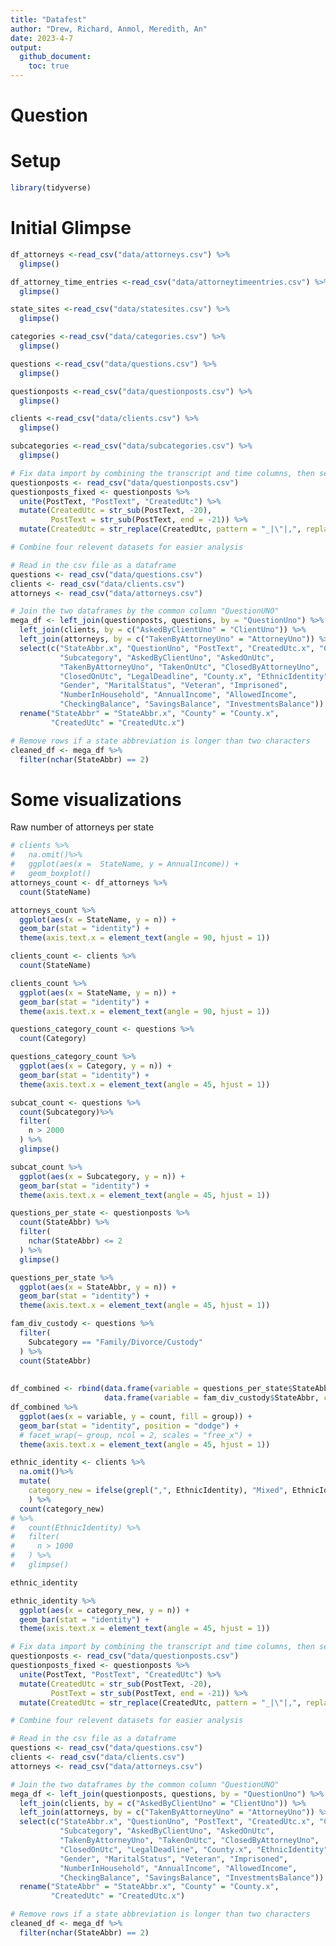 ```yaml
---
title: "Datafest"
author: "Drew, Richard, Anmol, Meredith, An"
date: 2023-4-7
output:
  github_document:
    toc: true
---
```


# Question

# Setup

<!-- ----------------------------------------------------------------------- -->

```r
library(tidyverse)
```

# Initial Glimpse

```r
df_attorneys <-read_csv("data/attorneys.csv") %>%
  glimpse()

df_attorney_time_entries <-read_csv("data/attorneytimeentries.csv") %>%
  glimpse()

state_sites <-read_csv("data/statesites.csv") %>%
  glimpse()

categories <-read_csv("data/categories.csv") %>%
  glimpse()

questions <-read_csv("data/questions.csv") %>%
  glimpse()

questionposts <-read_csv("data/questionposts.csv") %>%
  glimpse()

clients <-read_csv("data/clients.csv") %>%
  glimpse()

subcategories <-read_csv("data/subcategories.csv") %>%
  glimpse()

```
```r
# Fix data import by combining the transcript and time columns, then separate the columns back to the separate 
questionposts <- read_csv("data/questionposts.csv")
questionposts_fixed <- questionposts %>% 
  unite(PostText, "PostText", "CreatedUtc") %>%
  mutate(CreatedUtc = str_sub(PostText, -20),
         PostText = str_sub(PostText, end = -21)) %>%
  mutate(CreatedUtc = str_replace(CreatedUtc, pattern = "_|\"|,", replacement = ""))
```

```r
# Combine four relevent datasets for easier analysis

# Read in the csv file as a dataframe
questions <- read_csv("data/questions.csv")
clients <- read_csv("data/clients.csv")
attorneys <- read_csv("data/attorneys.csv")

# Join the two dataframes by the common column "QuestionUNO"
mega_df <- left_join(questionposts, questions, by = "QuestionUno") %>% 
  left_join(clients, by = c("AskedByClientUno" = "ClientUno")) %>% 
  left_join(attorneys, by = c("TakenByAttorneyUno" = "AttorneyUno")) %>% 
  select(c("StateAbbr.x", "QuestionUno", "PostText", "CreatedUtc.x", "Category",
           "Subcategory", "AskedByClientUno", "AskedOnUtc", 
           "TakenByAttorneyUno", "TakenOnUtc", "ClosedByAttorneyUno", 
           "ClosedOnUtc", "LegalDeadline", "County.x", "EthnicIdentity", "Age",
           "Gender", "MaritalStatus", "Veteran", "Imprisoned", 
           "NumberInHousehold", "AnnualIncome", "AllowedIncome", 
           "CheckingBalance", "SavingsBalance", "InvestmentsBalance")) %>% 
  rename("StateAbbr" = "StateAbbr.x", "County" = "County.x", 
         "CreatedUtc" = "CreatedUtc.x")

# Remove rows if a state abbreviation is longer than two characters
cleaned_df <- mega_df %>% 
  filter(nchar(StateAbbr) == 2)
```
# Some visualizations


Raw number of attorneys per state

```r

# clients %>%
#   na.omit()%>%
#   ggplot(aes(x =  StateName, y = AnnualIncome)) + 
#   geom_boxplot()
attorneys_count <- df_attorneys %>%
  count(StateName)

attorneys_count %>%
  ggplot(aes(x = StateName, y = n)) +
  geom_bar(stat = "identity") + 
  theme(axis.text.x = element_text(angle = 90, hjust = 1))
```

```r

clients_count <- clients %>%
  count(StateName)

clients_count %>%
  ggplot(aes(x = StateName, y = n)) +
  geom_bar(stat = "identity") + 
  theme(axis.text.x = element_text(angle = 90, hjust = 1))


```

```r
questions_category_count <- questions %>%
  count(Category)

questions_category_count %>%
  ggplot(aes(x = Category, y = n)) +
  geom_bar(stat = "identity") + 
  theme(axis.text.x = element_text(angle = 45, hjust = 1)) 

```

```r
subcat_count <- questions %>%
  count(Subcategory)%>%
  filter(
    n > 2000
  ) %>%
  glimpse()

subcat_count %>%
  ggplot(aes(x = Subcategory, y = n)) +
  geom_bar(stat = "identity") + 
  theme(axis.text.x = element_text(angle = 45, hjust = 1)) 


```

```r
questions_per_state <- questionposts %>%
  count(StateAbbr) %>%
  filter(
    nchar(StateAbbr) <= 2
  ) %>%
  glimpse()

questions_per_state %>%
  ggplot(aes(x = StateAbbr, y = n)) +
  geom_bar(stat = "identity") + 
  theme(axis.text.x = element_text(angle = 45, hjust = 1)) 

fam_div_custody <- questions %>%
  filter(
    Subcategory == "Family/Divorce/Custody"
  ) %>%
  count(StateAbbr)
  
  
df_combined <- rbind(data.frame(variable = questions_per_state$StateAbbr, count = questions_per_state$n, group = "questions"),
                     data.frame(variable = fam_div_custody$StateAbbr, count = fam_div_custody$n, group = "fam_div_cust"))
df_combined %>%
  ggplot(aes(x = variable, y = count, fill = group)) +
  geom_bar(stat = "identity", position = "dodge") + 
  # facet_wrap(~ group, ncol = 2, scales = "free_x") +
  theme(axis.text.x = element_text(angle = 45, hjust = 1)) 
```

```r

ethnic_identity <- clients %>%
  na.omit()%>%
  mutate(
    category_new = ifelse(grepl(",", EthnicIdentity), "Mixed", EthnicIdentity)
    ) %>%
  count(category_new)
# %>%
#   count(EthnicIdentity) %>%
#   filter(
#     n > 1000
#   ) %>%
#   glimpse()

ethnic_identity

ethnic_identity %>%
  ggplot(aes(x = category_new, y = n)) +
  geom_bar(stat = "identity") + 
  theme(axis.text.x = element_text(angle = 45, hjust = 1))


```



```r
# Fix data import by combining the transcript and time columns, then separate the columns back to the separate 
questionposts <- read_csv("data/questionposts.csv")
questionposts_fixed <- questionposts %>% 
  unite(PostText, "PostText", "CreatedUtc") %>%
  mutate(CreatedUtc = str_sub(PostText, -20),
         PostText = str_sub(PostText, end = -21)) %>%
  mutate(CreatedUtc = str_replace(CreatedUtc, pattern = "_|\"|,", replacement = ""))
```

```r
# Combine four relevent datasets for easier analysis

# Read in the csv file as a dataframe
questions <- read_csv("data/questions.csv")
clients <- read_csv("data/clients.csv")
attorneys <- read_csv("data/attorneys.csv")

# Join the two dataframes by the common column "QuestionUNO"
mega_df <- left_join(questionposts, questions, by = "QuestionUno") %>% 
  left_join(clients, by = c("AskedByClientUno" = "ClientUno")) %>% 
  left_join(attorneys, by = c("TakenByAttorneyUno" = "AttorneyUno")) %>% 
  select(c("StateAbbr.x", "QuestionUno", "PostText", "CreatedUtc.x", "Category",
           "Subcategory", "AskedByClientUno", "AskedOnUtc", 
           "TakenByAttorneyUno", "TakenOnUtc", "ClosedByAttorneyUno", 
           "ClosedOnUtc", "LegalDeadline", "County.x", "EthnicIdentity", "Age",
           "Gender", "MaritalStatus", "Veteran", "Imprisoned", 
           "NumberInHousehold", "AnnualIncome", "AllowedIncome", 
           "CheckingBalance", "SavingsBalance", "InvestmentsBalance")) %>% 
  rename("StateAbbr" = "StateAbbr.x", "County" = "County.x", 
         "CreatedUtc" = "CreatedUtc.x")

# Remove rows if a state abbreviation is longer than two characters
cleaned_df <- mega_df %>% 
  filter(nchar(StateAbbr) == 2)
```
